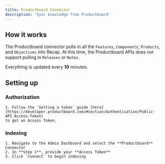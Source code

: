```yaml
---
title: Productboard Connector
description: 'Sync knowledge from Productboard'
---
```


## How it works
The Productboard connector pulls in all the `Features`, `Components`, `Products`, 
and `Objectives` into Recap. At this time, the Productboard APIs does not
support pulling in `Releases` or `Notes`.

Everything is updated every **10** minutes.


## Setting up
### Authorization
    1. Follow the `Getting a token` guide [here](https://developer.productboard.com/#section/Authentication/Public-API-Access-Token)
    to get an Access Token.

### Indexing
    1. Navigate to the Admin Dashboard and select the **Productboard** Connector
    2. In **Step 1**, provide your **Access Token**
    3. Click `Connect` to begin indexing
